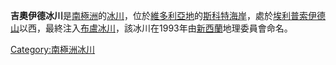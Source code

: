 {{coord|77|48|S|163|47|E|source:GNIS|display=title}}

'''吉奧伊德冰川'''是[[南極洲|南極洲]]的[[冰川|冰川]]，位於[[維多利亞地|維多利亞地]]的[[斯科特海岸|斯科特海岸]]，處於[[埃利普索伊德山|埃利普索伊德山]]以西，最終注入[[布盧冰川|布盧冰川]]，該冰川在1993年由[[新西蘭|新西蘭]]地理委員會命名。

{{DEFAULTSORT:Geoid Glacier}}
[[Category:南極洲冰川|Category:南極洲冰川]]


{{ScottCoast-geo-stub}}